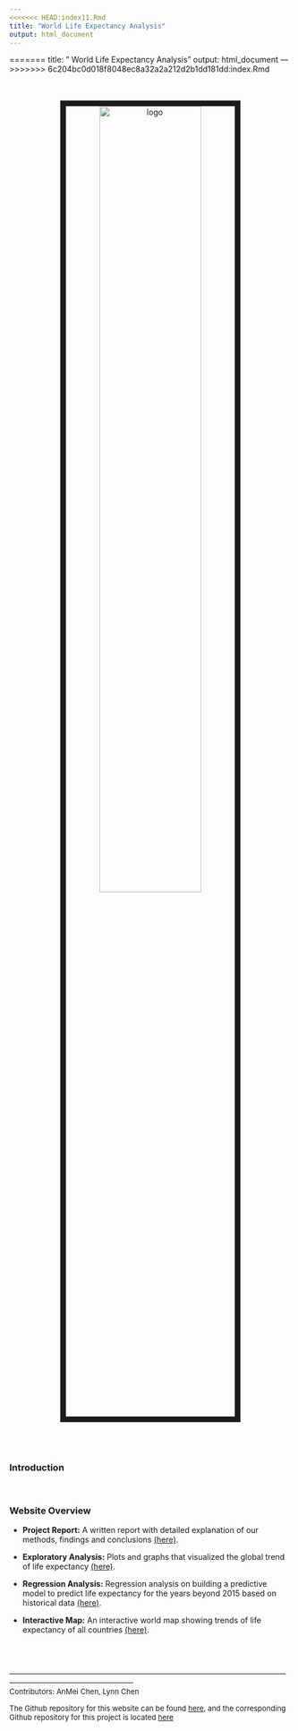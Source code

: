 ```yaml
---
<<<<<<< HEAD:index11.Rmd
title: "World Life Expectancy Analysis"
output: html_document
---
```


=======
title: " World Life Expectancy Analysis"
output: 
  html_document
---
>>>>>>> 6c204bc0d018f8048ec8a32a2a212d2b1dd181dd:index.Rmd

<center>
<br><br><img src="image/LE2.png" alt="logo" style="width:60%; border:10px solid"><br>
</center>

<br>
<br>

### Introduction


<br>

### Website Overview

* **Project Report:** A written report with detailed explanation of our methods, findings and conclusions [(here)]().

* **Exploratory Analysis:** Plots and graphs that visualized the global trend of life expectancy [(here)](https://lc1002.github.io/LifeExpectancy/exploratory.html).

* **Regression Analysis:** Regression analysis on building a predictive model to predict life expectancy for the years beyond 2015 based on historical data [(here)](https://lc1002.github.io/LifeExpectancy/regression.html).

* **Interactive Map:** An interactive world map showing trends of life expectancy of all countries [(here)](https://anmei18.shinyapps.io/interactive_map/).



<br>
<br>

<font size="2"> --------------------------------------------------------------------------------------------------------------------------------------------------------------------- </font> <br>
<font size="2"> Contributors: </font> 
<font size="2">AnMei Chen, Lynn Chen </font> 

<font size="2">The Github repository for this website can be found [here ](https://github.com/lc1002/LifeExpectancy), and the corresponding Github repository for this project is located [here](https://github.com/lc1002/LifeExpectancyAnalysis)</font> 